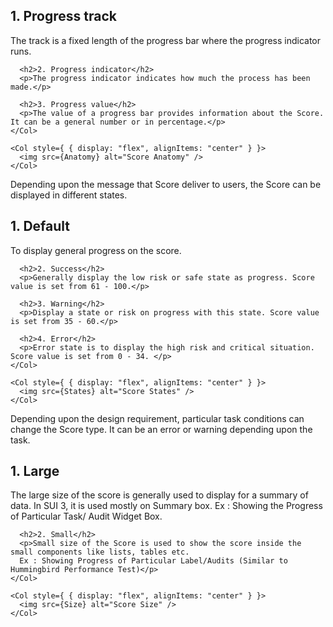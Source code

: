

<Section title="Anatomy">
  <Row>
    <Col>
      <h2>1. Progress track</h2>
      <p>The track is a fixed length of the progress bar where the progress indicator runs.</p>

      <h2>2. Progress indicator</h2>
      <p>The progress indicator indicates how much the process has been made.</p>

      <h2>3. Progress value</h2>
      <p>The value of a progress bar provides information about the Score. It can be a general number or in percentage.</p>
    </Col>

    <Col style={ { display: "flex", alignItems: "center" } }>
      <img src={Anatomy} alt="Score Anatomy" />
    </Col>
  </Row>
</Section>

<Section title="States">
  <p>Depending upon the message that Score deliver to users, the Score can be displayed in different states.</p>

  <Row>
    <Col>
      <h2>1. Default</h2>
      <p>To display general progress on the score.</p>

      <h2>2. Success</h2>
      <p>Generally display the low risk or safe state as progress. Score value is set from 61 - 100.</p>

      <h2>3. Warning</h2>
      <p>Display a state or risk on progress with this state. Score value is set from 35 - 60.</p>

      <h2>4. Error</h2>
      <p>Error state is to display the high risk and critical situation. Score value is set from 0 - 34. </p>
    </Col>

    <Col style={ { display: "flex", alignItems: "center" } }>
      <img src={States} alt="Score States" />
    </Col>
  </Row>
</Section>

<Section title="Size">
  <p>Depending upon the design requirement, particular task conditions can change the Score type. It can be an error or warning depending upon the task.</p>

  <Row>
    <Col>
      <h2>1. Large</h2>
      <p>The large size of the score is generally used to display for a summary of data. In SUI 3, it is used mostly on Summary box.
      Ex : Showing the Progress of Particular Task/ Audit Widget Box.</p>

      <h2>2. Small</h2>
      <p>Small size of the Score is used to show the score inside the small components like lists, tables etc.
      Ex : Showing Progress of Particular Label/Audits (Similar to Hummingbird Performance Test)</p>
    </Col>

    <Col style={ { display: "flex", alignItems: "center" } }>
      <img src={Size} alt="Score Size" />
    </Col>
  </Row>
</Section>
